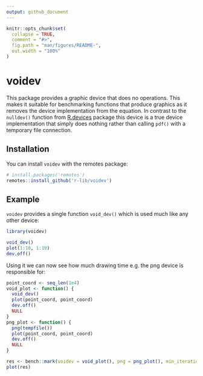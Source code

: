 ```yaml
---
output: github_document
---
```


<!-- README.md is generated from README.Rmd. Please edit that file -->

```r
knitr::opts_chunk$set(
  collapse = TRUE,
  comment = "#>",
  fig.path = "man/figures/README-",
  out.width = "100%"
)
```

# voidev

This package provides a graphic device that does no operations. This makes it 
suitable for benchmarking functions that produce graphics as it removes the
device implementation from the equation. In contrast to the `nulldev()` function
from [R.devices](https://github.com/HenrikBengtsson/R.devices) package this
device is a true device implementation that simply does nothing rather than 
calling `pdf()` with a temporary file connection.

## Installation

You can install `voidev` with the remotes package:

```r
# install.packages('remotes')
remotes::install_github('r-lib/voidev')
```


## Example

`voidev` provides a single function `void_dev()` which is used much like any 
other device:

```r
library(voidev)

void_dev()
plot(1:10, 1:10)
dev.off()
```

Using it we can now see how much drawing time e.g. the png device is responsible
for:

```r
point_coord <- seq_len(1e4)
void_plot <- function() {
  void_dev()
  plot(point_coord, point_coord)
  dev.off()
  NULL
}
png_plot <- function() {
  png(tempfile())
  plot(point_coord, point_coord)
  dev.off()
  NULL
}

res <- bench::mark(voidev = void_plot(), png = png_plot(), min_iterations = 50)
plot(res)
```

